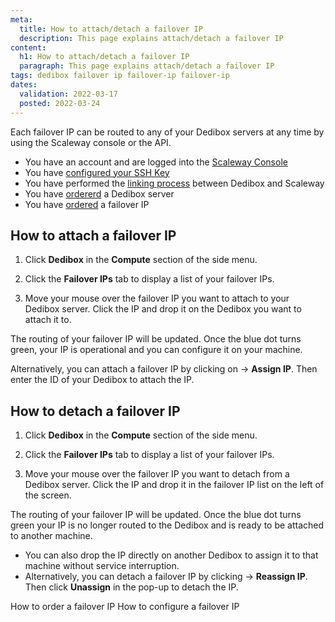 ```yaml
---
meta:
  title: How to attach/detach a failover IP
  description: This page explains attach/detach a failover IP
content:
  h1: How to attach/detach a failover IP
  paragraph: This page explains attach/detach a failover IP
tags: dedibox failover ip failover-ip failover-ip
dates:
  validation: 2022-03-17
  posted: 2022-03-24
---
```


Each failover IP can be routed to any of your Dedibox servers at any time by using the Scaleway console or the API.

<Message type="requirement">

  - You have an account and are logged into the [Scaleway Console](https://console.scaleway.com) 
  - You have [configured your SSH Key](/console/my-project/how-to/create-ssh-key)
  - You have performed the [linking process](/compute/dedibox/how-to/link-dedibox-account/) between Dedibox and Scaleway
  - You have [ordererd](/compute/dedibox/how-to/order-dedibox) a Dedibox server
  - You have [ordered](/compute/dedibox/how-to/order-failover-ip/) a failover IP

</Message>

## How to attach a failover IP

1. Click **Dedibox** in the **Compute** section of the side menu.

2. Click the **Failover IPs** tab to display a list of your failover IPs.

3. Move your mouse over the failover IP you want to attach to your Dedibox server. Click the IP and drop it on the Dedibox you want to attach it to.

    <Lightbox src="scaleway-dragndrop-failover-ip.gif" alt="" />

The routing of your failover IP will be updated. Once the blue dot turns green, your IP is operational and you can configure it on your machine.

<Message type="tip">

Alternatively, you can attach a failover IP by clicking on <Icon name="more" /> -> **Assign IP**. Then enter the ID of your Dedibox to attach the IP.

</Message>

## How to detach a failover IP 

1. Click **Dedibox** in the **Compute** section of the side menu.

2. Click the **Failover IPs** tab to display a list of your failover IPs.

3. Move your mouse over the failover IP you want to detach from a Dedibox server. Click the IP and drop it in the failover IP list on the left of the screen.

The routing of your failover IP will be updated. Once the blue dot turns green your IP is no longer routed to the Dedibox and is ready to be attached to another machine.

<Message type="tip">

* You can also drop the IP directly on another Dedibox to assign it to that machine without service interruption.
* Alternatively, you can detach a failover IP by clicking <Icon name="more" /> -> **Reassign IP**. Then click **Unassign** in the pop-up to detach the IP.

</Message>

<Navigation title="See Also">
  <PreviousButton to="/compute/dedibox/how-to/order-failover-ip">How to order a failover IP</PreviousButton>
  <NextButton to="/compute/dedibox/how-to/configure-failover-ip">How to configure a failover IP</NextButton>
</Navigation>